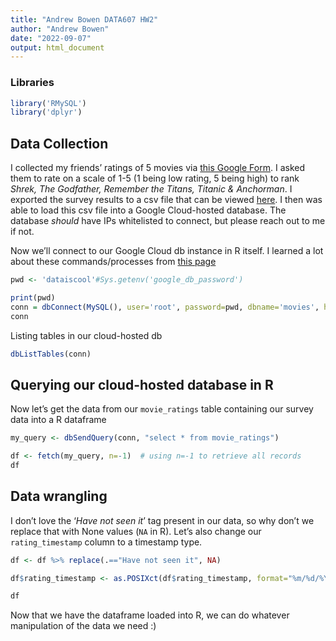 ```yaml
---
title: "Andrew Bowen DATA607 HW2"
author: "Andrew Bowen"
date: "2022-09-07"
output: html_document
---
```


### Libraries
```r
library('RMySQL')
library('dplyr')
```

## Data Collection
I collected my friends' ratings of 5 movies via [this Google Form](https://docs.google.com/forms/d/1IBOBrB3lPTibX4qGWMlQL9pzjw3SxxefF1eHyQxCG4U/edit#responses). I asked them to rate on a scale of 1-5 (1 being low rating, 5 being high) to rank *Shrek, The Godfather, Remember the Titans, Titanic & Anchorman*. I exported the survey results to a csv file that can be viewed [here](https://raw.githubusercontent.com/andrewbowen19/cunyDATA607/main/data/move-rankings-survey.csv). I then was able to load this csv file into a Google Cloud-hosted database. The database *should* have IPs whitelisted to connect, but please reach out to me if not.


Now we'll connect to our Google Cloud db instance in R itself. I learned a lot about these commands/processes from [this page](https://www.r-bloggers.com/2011/05/accessing-mysql-through-r/)




```r
pwd <- 'dataiscool'#Sys.getenv('google_db_password')

print(pwd)
conn = dbConnect(MySQL(), user='root', password=pwd, dbname='movies', host='34.133.39.230')
conn
```

Listing tables in our cloud-hosted db
```r
dbListTables(conn)
```

## Querying our cloud-hosted database in R
Now let's get the data from our `movie_ratings` table containing our survey data into a R dataframe
```r
my_query <- dbSendQuery(conn, "select * from movie_ratings")

df <- fetch(my_query, n=-1)  # using n=-1 to retrieve all records
df
```

## Data wrangling
I don't love the '*Have not seen it*' tag present in our data, so why don't we replace that with None values (`NA`  in R). Let's also change our `rating_timestamp` column to a timestamp type.

```r
df <- df %>% replace(.=="Have not seen it", NA)

df$rating_timestamp <- as.POSIXct(df$rating_timestamp, format="%m/%d/%Y %H:%M:%S", tz="")

df
```


Now that we have the dataframe loaded into R, we can do whatever manipulation of the data we need :)
